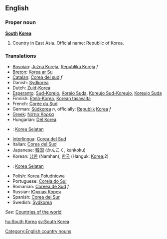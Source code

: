 ==English==
===Proper noun===
'''[[South]] [[Korea]]'''

# Country in East Asia. Official name: Republic of Korea.

===Translations===
*[[Bosnian]]: [[Južna Koreja]], [[Republika Koreja]] ''f''
*[[Breton]]: [[Korea ar Su]]
*[[Catalan]]: [[Corea del sud]] ''f''
*Danish: [[Sydkorea]]
*Dutch: [[Zuid-Korea]]
*[[Esperanto]]: [[Sud-Koreio]], [[Koreio Suda]], [[Koreujo Sud-Koreujo]], [[Koreujo Suda]]
*Finnish: [[Etelä-Korea]], [[Korean tasavalta]]
*French: [[Corée du Sud]]
*German: [[Südkorea]] ''n'', officially: [[Republik]] [[Korea]] ''f''
*[[Greek]]: [[Νότια Κορέα]]
*Hungarian: [[Dél Korea]]
*{{id}}: [[Korea Selatan]]
*[[Interlingua]]: [[Corea del Sud]]
*Italian: [[Corea del Sud]]
*Japanese: [[韓国]] (かんこく, kankoku)
*Korean: [[남한]] (Namhan), [[한국]] (Hanguk: [[Korea]];2)
*{{ms}}: [[Korea Selatan]]
*Polish: [[Korea Południowa]]
*Portuguese: [[Coreia do Sul]]
*Romanian: [[Coreea de Sud]] ''f''
*Russian: [[Южная Корея]]
*Spanish: [[Corea del Sur]]
*Swedish: [[Sydkorea]]

''See'': [[Countries of the world]]

[[Category:English country nouns]]

[[hu:South Korea]]
[[sv:South Korea]]
